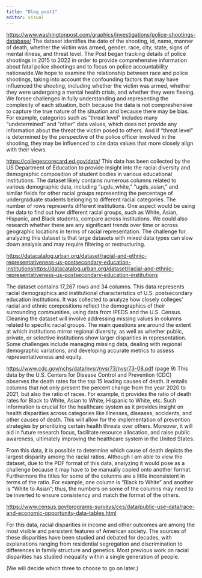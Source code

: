 ```yaml
---
title: "Blog post1"
editor: visual
---
```


<https://www.washingtonpost.com/graphics/investigations/police-shootings-database/> The dataset identifies the date of the shooting, id, name, manner of death, whether the victim was armed, gender, race, city, state, signs of mental illness, and threat level. The Post began tracking details of police shootings in 2015 to 2022 in order to provide comprehensive information about fatal police shootings and to focus on police accountability nationwide.We hope to examine the relationship between race and police shootings, taking into account the confounding factors that may have influenced the shooting, including whether the victim was armed, whether they were undergoing a mental health crisis, and whether they were fleeing. We forsee challenges in fully understanding and representing the complexity of each situation, both because the data is not compreshensive to capture the true nature of the situation and because there may be bias. For example, categories such as "threat level" includes many "undetermined" and "other" data values, which does not provide any information about the threat the victim posed to others. And if "threat level" is determined by the perspective of the police officer involved in the shooting, they may be influenced to cite data values that more closely align with their views.

<https://collegescorecard.ed.gov/data/> This data has been collected by the US Department of Education to provide insight into the racial diversity and demographic composition of student bodies in various educational institutions. The dataset likely contains numerous columns related to various demographic data, including "ugds_white," "ugds_asian," and similar fields for other racial groups representing the percentage of undergraduate students belonging to different racial categories. The number of rows represents different institutions. One aspect would be using the data to find out how different racial groups, such as White, Asian, Hispanic, and Black students, compare across institutions. We could also research whether there are any significant trends over time or across geographic locations in terms of racial representation. The challenge for analyzing this dataset is that large datasets with mixed data types can slow down analysis and may require filtering or restructuring.

[https://datacatalog.urban.org/dataset/racial-and-ethnic-representativeness-us-postsecondary-education-institutionshttps://datacatalog.urban.org/dataset/racial-and-ethnic-representativeness-us-postsecondary-education-institutions](https://datacatalog.urban.org/dataset/racial-and-ethnic-representativeness-us-postsecondary-education-institutions)

The dataset contains 17,267 rows and 34 columns. This data represents racial demographics and institutional characteristics of U.S. postsecondary education institutions. It was collected to analyze how closely colleges' racial and ethnic compositions reflect the demographics of their surrounding communities, using data from IPEDS and the U.S. Census. Cleaning the dataset will involve addressing missing values in columns related to specific racial groups. The main questions are around the extent at which institutions mirror regional diversity, as well as whether public, private, or selective institutions show larger disparities in representation. Some challenges include managing missing data, dealing with regional demographic variations, and developing accurate metrics to assess representativeness and equity.

<https://www.cdc.gov/nchs/data/nvsr/nvsr73/nvsr73-08.pdf> (page 9) This data by the U.S. Centers for Disease Control and Prevention (CDC) observes the death rates for the top 15 leading causes of death. It entails columns that not only present the percent change from the year 2020 to 2021, but also the ratio of races. For example, it provides the ratio of death rates for Black to White, Asian to White, Hispanic to White, etc. Such information is crucial for the healthcare system as it provides insight on health disparities across categories like illnesses, diseases, accidents, and other causes of death. This will allow for the implementation of prevention strategies by prioritizing certain health threats over others. Moreover, it will aid in future research focus, facilitate resource allocation, and raise public awareness, ultimately improving the healthcare system in the United States.

From this data, it is possible to determine which cause of death depicts the largest disparity among the racial ratios. Although I am able to view the dataset, due to the PDF format of this data, analyzing it would pose as a challenge because it may have to be manually copied onto another format. Furthermore the titles for some of the colunms are a little inconsistent in terms of the ratio. For example, one column is “Black to White” and another is “White to Asian”; thus, the numbers on some of the columns may need to be inverted to ensure consistency and match the format of the others.

<https://www.census.gov/programs-surveys/ces/data/public-use-data/race-and-economic-opportunity-data-tables.html>

For this data, racial disparities in income and other outcomes are among the most visible and persistent features of American society. The sources of these disparities have been studied and debated for decades, with explanations ranging from residential segregation and discrimination to differences in family structure and genetics. Most previous work on racial disparities has studied inequality within a single generation of people.

(We will decide which three to choose to go on later.)
